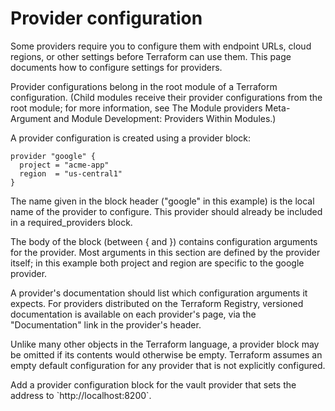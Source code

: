 # Provider configuration

Some providers require you to configure them with endpoint URLs, cloud regions, or other settings before Terraform can use them. This page documents how to configure settings for providers.

Provider configurations belong in the root module of a Terraform configuration. (Child modules receive their provider configurations from the root module; for more information, see The Module providers Meta-Argument and Module Development: Providers Within Modules.)

A provider configuration is created using a provider block:

```hcl
provider "google" {
  project = "acme-app"
  region  = "us-central1"
}
```

The name given in the block header ("google" in this example) is the local name of the provider to configure. This provider should already be included in a required_providers block.

The body of the block (between \{ and \}) contains configuration arguments for the provider. Most arguments in this section are defined by the provider itself; in this example both project and region are specific to the google provider.

A provider's documentation should list which configuration arguments it expects. For providers distributed on the Terraform Registry, versioned documentation is available on each provider's page, via the "Documentation" link in the provider's header.

Unlike many other objects in the Terraform language, a provider block may be omitted if its contents would otherwise be empty. Terraform assumes an empty default configuration for any provider that is not explicitly configured.

<Task id="providers/provider_configuration">
  <Instructions>
    Add a provider configuration block for the vault provider that sets the address to `http://localhost:8200`. 
  </Instructions>
  <Conditions>
    <Condition 
      id="configuration_added"
      target="vscode.container.jumppad.dev"
      description="The provider configuration is added"
    />
  </Conditions>
</Task>